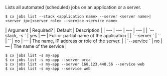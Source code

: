 Lists all automated (scheduled) jobs on an application or a server.

<Tabs >
<Tab label="Usage">

```shell
$ cx jobs list --stack <application name> --server <server name>|<server ip>|<server role> --service <service name>
```
</Tab>
    
<Tab label="arguments">
| Argument | Required? | Default | Description |
|  ---  |  ---  |  ---  |  ---  |
| `--stack, -s <application name>` | yes | — | Full or partial name of the application |
| `--server <server name>` | `<server ip>` | `<server role>` | no | — | The name, IP address or role of the server. |
| `--service <service name>` | no | — | The name of the service  |
</Tab>
<Tab label="examples">

```shell
$ cx jobs list -s my-app
$ cx jobs list -s my-app --server orca
$ cx jobs list -s my-app --server 168.123.448.56 --service web
$ cx jobs list -s my-app --service web
```

</Tab>
</Tabs>